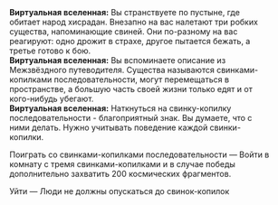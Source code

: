 {{Диалог Начало}}
:'''Виртуальная вселенная:''' Вы странствуете по пустыне, где обитает народ хисрадан. Внезапно на вас налетают три робких существа, напоминающие свиней. Они по-разному на вас реагируют: одно дрожит в страхе, другое пытается бежать, а третье готово к бою.
:'''Виртуальная вселенная:''' Вы вспоминаете описание из Межзвёздного путеводителя. Существа называются свинками-копилками последовательности, могут перемещаться в пространстве, а большую часть своей жизни только едят и от кого-нибудь убегают.
:'''Виртуальная вселенная:''' Наткнуться на свинку-копилку последовательности - благоприятный знак. Вы думаете, что с ними делать. Нужно учитывать поведение каждой свинки-копилки.
:{{Диалог|Звезда}} Поиграть со свинками-копилками последовательности &mdash; Войти в комнату с тремя свинками-копилками и в случае победы дополнительно захватить 200 космических фрагментов.
:{{SU Special Dialogue|Ночь|Обнять одинокую свинку-копилку|Победить огромный подвид свинки-копилки и заработать уравнение 2-3★.}}
:{{SU Special Dialogue|День|Вы не хотите обижать свинку-копилку|При отказе сражаться немедленно получить случайных благословений 2-3★: 2.}}
:{{Диалог|Звезда}} Уйти &mdash; Люди не должны опускаться до свинок-копилок
{{Диалог Конец}}